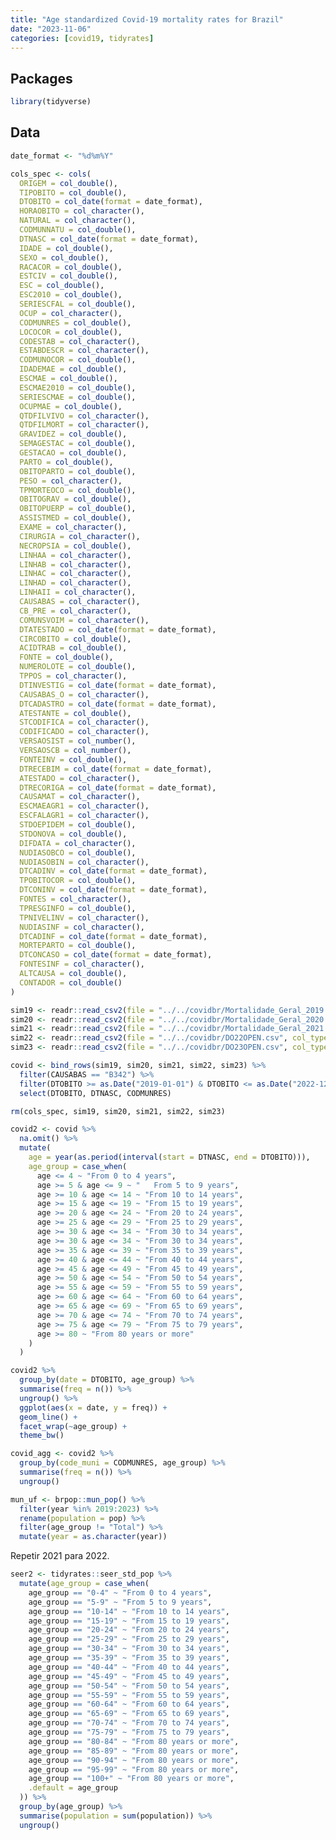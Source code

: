 ```yaml
---
title: "Age standardized Covid-19 mortality rates for Brazil"
date: "2023-11-06"
categories: [covid19, tidyrates]
---
```


## Packages
```r
library(tidyverse)
```


## Data

```r
date_format <- "%d%m%Y"

cols_spec <- cols(
  ORIGEM = col_double(),
  TIPOBITO = col_double(),
  DTOBITO = col_date(format = date_format),
  HORAOBITO = col_character(),
  NATURAL = col_character(),
  CODMUNNATU = col_double(),
  DTNASC = col_date(format = date_format),
  IDADE = col_double(),
  SEXO = col_double(),
  RACACOR = col_double(),
  ESTCIV = col_double(),
  ESC = col_double(),
  ESC2010 = col_double(),
  SERIESCFAL = col_double(),
  OCUP = col_character(),
  CODMUNRES = col_double(),
  LOCOCOR = col_double(),
  CODESTAB = col_character(),
  ESTABDESCR = col_character(),
  CODMUNOCOR = col_double(),
  IDADEMAE = col_double(),
  ESCMAE = col_double(),
  ESCMAE2010 = col_double(),
  SERIESCMAE = col_double(),
  OCUPMAE = col_double(),
  QTDFILVIVO = col_character(),
  QTDFILMORT = col_character(),
  GRAVIDEZ = col_double(),
  SEMAGESTAC = col_double(),
  GESTACAO = col_double(),
  PARTO = col_double(),
  OBITOPARTO = col_double(),
  PESO = col_character(),
  TPMORTEOCO = col_double(),
  OBITOGRAV = col_double(),
  OBITOPUERP = col_double(),
  ASSISTMED = col_double(),
  EXAME = col_character(),
  CIRURGIA = col_character(),
  NECROPSIA = col_double(),
  LINHAA = col_character(),
  LINHAB = col_character(),
  LINHAC = col_character(),
  LINHAD = col_character(),
  LINHAII = col_character(),
  CAUSABAS = col_character(),
  CB_PRE = col_character(),
  COMUNSVOIM = col_character(),
  DTATESTADO = col_date(format = date_format),
  CIRCOBITO = col_double(),
  ACIDTRAB = col_double(),
  FONTE = col_double(),
  NUMEROLOTE = col_double(),
  TPPOS = col_character(),
  DTINVESTIG = col_date(format = date_format),
  CAUSABAS_O = col_character(),
  DTCADASTRO = col_date(format = date_format),
  ATESTANTE = col_double(),
  STCODIFICA = col_character(),
  CODIFICADO = col_character(),
  VERSAOSIST = col_number(),
  VERSAOSCB = col_number(),
  FONTEINV = col_double(),
  DTRECEBIM = col_date(format = date_format),
  ATESTADO = col_character(),
  DTRECORIGA = col_date(format = date_format),
  CAUSAMAT = col_character(),
  ESCMAEAGR1 = col_character(),
  ESCFALAGR1 = col_character(),
  STDOEPIDEM = col_double(),
  STDONOVA = col_double(),
  DIFDATA = col_character(),
  NUDIASOBCO = col_double(),
  NUDIASOBIN = col_character(),
  DTCADINV = col_date(format = date_format),
  TPOBITOCOR = col_double(),
  DTCONINV = col_date(format = date_format),
  FONTES = col_character(),
  TPRESGINFO = col_double(),
  TPNIVELINV = col_character(),
  NUDIASINF = col_character(),
  DTCADINF = col_date(format = date_format),
  MORTEPARTO = col_double(),
  DTCONCASO = col_date(format = date_format),
  FONTESINF = col_character(),
  ALTCAUSA = col_double(),
  CONTADOR = col_double()
)
```


```r
sim19 <- readr::read_csv2(file = "../../covidbr/Mortalidade_Geral_2019.csv", col_types = cols_spec)
sim20 <- readr::read_csv2(file = "../../covidbr/Mortalidade_Geral_2020.csv", col_types = cols_spec)
sim21 <- readr::read_csv2(file = "../../covidbr/Mortalidade_Geral_2021.csv", col_types = cols_spec)
sim22 <- readr::read_csv2(file = "../../covidbr/DO22OPEN.csv", col_types = cols_spec)
sim23 <- readr::read_csv2(file = "../../covidbr/DO23OPEN.csv", col_types = cols_spec)

covid <- bind_rows(sim19, sim20, sim21, sim22, sim23) %>%
  filter(CAUSABAS == "B342") %>%
  filter(DTOBITO >= as.Date("2019-01-01") & DTOBITO <= as.Date("2022-12-31")) %>%
  select(DTOBITO, DTNASC, CODMUNRES)

rm(cols_spec, sim19, sim20, sim21, sim22, sim23)
```

```r
covid2 <- covid %>%
  na.omit() %>%
  mutate(
    age = year(as.period(interval(start = DTNASC, end = DTOBITO))),
    age_group = case_when(
      age <= 4 ~ "From 0 to 4 years",
      age >= 5 & age <= 9 ~ "	From 5 to 9 years",
      age >= 10 & age <= 14 ~ "From 10 to 14 years",
      age >= 15 & age <= 19 ~ "From 15 to 19 years",
      age >= 20 & age <= 24 ~ "From 20 to 24 years",
      age >= 25 & age <= 29 ~ "From 25 to 29 years",
      age >= 30 & age <= 34 ~ "From 30 to 34 years",
      age >= 30 & age <= 34 ~ "From 30 to 34 years",
      age >= 35 & age <= 39 ~ "From 35 to 39 years",
      age >= 40 & age <= 44 ~ "From 40 to 44 years",
      age >= 45 & age <= 49 ~ "From 45 to 49 years",
      age >= 50 & age <= 54 ~ "From 50 to 54 years",
      age >= 55 & age <= 59 ~ "From 55 to 59 years",
      age >= 60 & age <= 64 ~ "From 60 to 64 years",
      age >= 65 & age <= 69 ~ "From 65 to 69 years",
      age >= 70 & age <= 74 ~ "From 70 to 74 years",
      age >= 75 & age <= 79 ~ "From 75 to 79 years",
      age >= 80 ~ "From 80 years or more"
    )
  )
```

```r
covid2 %>%
  group_by(date = DTOBITO, age_group) %>%
  summarise(freq = n()) %>%
  ungroup() %>%
  ggplot(aes(x = date, y = freq)) +
  geom_line() +
  facet_wrap(~age_group) +
  theme_bw()
```


```r
covid_agg <- covid2 %>%
  group_by(code_muni = CODMUNRES, age_group) %>%
  summarise(freq = n()) %>%
  ungroup()
```

```r
mun_uf <- brpop::mun_pop() %>%
  filter(year %in% 2019:2023) %>%
  rename(population = pop) %>%
  filter(age_group != "Total") %>%
  mutate(year = as.character(year))
```

Repetir 2021 para 2022.

```r
seer2 <- tidyrates::seer_std_pop %>%
  mutate(age_group = case_when(
    age_group == "0-4" ~ "From 0 to 4 years",
    age_group == "5-9" ~ "From 5 to 9 years",
    age_group == "10-14" ~ "From 10 to 14 years",
    age_group == "15-19" ~ "From 15 to 19 years",
    age_group == "20-24" ~ "From 20 to 24 years",
    age_group == "25-29" ~ "From 25 to 29 years",
    age_group == "30-34" ~ "From 30 to 34 years",
    age_group == "35-39" ~ "From 35 to 39 years",
    age_group == "40-44" ~ "From 40 to 44 years",
    age_group == "45-49" ~ "From 45 to 49 years",
    age_group == "50-54" ~ "From 50 to 54 years",
    age_group == "55-59" ~ "From 55 to 59 years",
    age_group == "60-64" ~ "From 60 to 64 years",
    age_group == "65-69" ~ "From 65 to 69 years",
    age_group == "70-74" ~ "From 70 to 74 years",
    age_group == "75-79" ~ "From 75 to 79 years",
    age_group == "80-84" ~ "From 80 years or more",
    age_group == "85-89" ~ "From 80 years or more",
    age_group == "90-94" ~ "From 80 years or more",
    age_group == "95-99" ~ "From 80 years or more",
    age_group == "100+" ~ "From 80 years or more",
    .default = age_group
  )) %>%
  group_by(age_group) %>%
  summarise(population = sum(population)) %>%
  ungroup()
```











